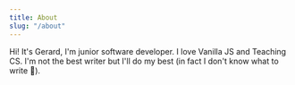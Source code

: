 ```yaml
---
title: About
slug: "/about"
---
```


Hi!
It's Gerard, I'm junior software developer. I love Vanilla JS and Teaching CS.
I'm not the best writer but I'll do my best (in fact I don't know what to write 👀).

<!-- Currently working at [Able](https://able.co/). -->
